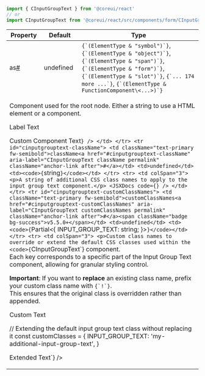 
```jsx
import { CInputGroupText } from '@coreui/react'
// or
import CInputGroupText from '@coreui/react/src/components/form/CInputGroupText'
```

<div className="table-responsive table-api border rounded mb-3">
  <table className="table">
    <thead>
      <tr>
        <th>Property</th>
        <th>Default</th>
        <th>Type</th>
      </tr>
    </thead>
    <tbody>
      <tr id="cinputgrouptext-as">
        <td className="text-primary fw-semibold">as<a href="#cinputgrouptext-as" aria-label="CInputGroupText as permalink" className="anchor-link after">#</a></td>
        <td>undefined</td>
        <td><code>{`(ElementType & "symbol")`}</code>, <code>{`(ElementType & "object")`}</code>, <code>{`(ElementType & "span")`}</code>, <code>{`(ElementType & "form")`}</code>, <code>{`(ElementType & "slot")`}</code>, <code>{`... 174 more ...`}</code>, <code>{`(ElementType & FunctionComponent\<...>)`}</code></td>
      </tr>
      <tr>
        <td colSpan="3">
          <p>Component used for the root node. Either a string to use a HTML element or a component.</p>
        <JSXDocs code={`<CInputGroupText as="label">Label Text</CInputGroupText>

<CInputGroupText as={CustomComponent}>Custom Component Text</CInputGroupText>`} />
        </td>
      </tr>
      <tr id="cinputgrouptext-className">
        <td className="text-primary fw-semibold">className<a href="#cinputgrouptext-className" aria-label="CInputGroupText className permalink" className="anchor-link after">#</a></td>
        <td>undefined</td>
        <td><code>{`string`}</code></td>
      </tr>
      <tr>
        <td colSpan="3">
          <p>A string of additional CSS class names to apply to the input group text component.</p>
        <JSXDocs code={`<CInputGroupText className="my-custom-input-group-text" />`} />
        </td>
      </tr>
      <tr id="cinputgrouptext-customClassNames">
        <td className="text-primary fw-semibold">customClassNames<a href="#cinputgrouptext-customClassNames" aria-label="CInputGroupText customClassNames permalink" className="anchor-link after">#</a><span className="badge bg-success">v5.5.0+</span></td>
        <td>undefined</td>
        <td><code>{`Partial\<{ INPUT_GROUP_TEXT: string; }>`}</code></td>
      </tr>
      <tr>
        <td colSpan="3">
          <p>Custom class names to override or extend the default CSS classes used within the <code>{`CInputGroupText`}</code> component.<br />
Each key corresponds to a specific part of the Input Group Text component, allowing for granular styling control.</p>
<p><strong>Important</strong>: If you want to <strong>replace</strong> an existing class name, prefix your custom class name with <code>{`!`}</code>.<br />
This ensures that the original class is overridden rather than appended.</p>
        <JSXDocs code={`// Overriding the default input group text class
const customClasses = {
  INPUT_GROUP_TEXT: '!my-custom-input-group-text',
}

<CInputGroupText customClassNames={customClasses}>Custom Text</CInputGroupText>

// Extending the default input group text class without replacing it
const customClasses = {
  INPUT_GROUP_TEXT: 'my-additional-input-group-text',
}

<CInputGroupText customClassNames={customClasses}>Extended Text</CInputGroupText>`} />
        </td>
      </tr>
    </tbody>
  </table>
</div>
